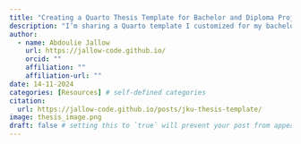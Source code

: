 ```yaml
---
title: "Creating a Quarto Thesis Template for Bachelor and Diploma Projects at JKU"
description: "I’m sharing a Quarto template I customized for my bachelor’s thesis at Johannes Kepler University Linz. Originally adapted from a LaTeX template by Eli Holmes, I tailored it to meet JKU's requirements for Bachelor and Diploma theses"
author:
  - name: Abdoulie Jallow
    url: https://jallow-code.github.io/
    orcid: ""
    affiliation: ""
    affiliation-url: "" 
date: 14-11-2024
categories: [Resources] # self-defined categories
citation: 
  url: https://jallow-code.github.io/posts/jku-thesis-template/ 
image: thesis_image.png
draft: false # setting this to `true` will prevent your post from appearing on your listing page until you're ready!
---
```

